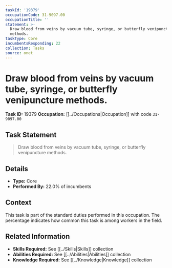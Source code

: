 ```yaml
---
taskId: '19379'
occupationCode: 31-9097.00
occupationTitle: ''
statement: >-
  Draw blood from veins by vacuum tube, syringe, or butterfly venipuncture
  methods.
taskType: Core
incumbentsResponding: 22
collection: Tasks
source: onet
---
```

# Draw blood from veins by vacuum tube, syringe, or butterfly venipuncture methods.

**Task ID:** 19379
**Occupation:** [[../Occupations|Occupation]] with code `31-9097.00`

## Task Statement

> Draw blood from veins by vacuum tube, syringe, or butterfly venipuncture methods.

## Details

- **Type:** Core
- **Performed By:** 22.0% of incumbents

## Context

This task is part of the standard duties performed in this occupation. The percentage indicates how common this task is among workers in the field.

## Related Information

- **Skills Required:** See [[../Skills|Skills]] collection
- **Abilities Required:** See [[../Abilities|Abilities]] collection
- **Knowledge Required:** See [[../Knowledge|Knowledge]] collection
